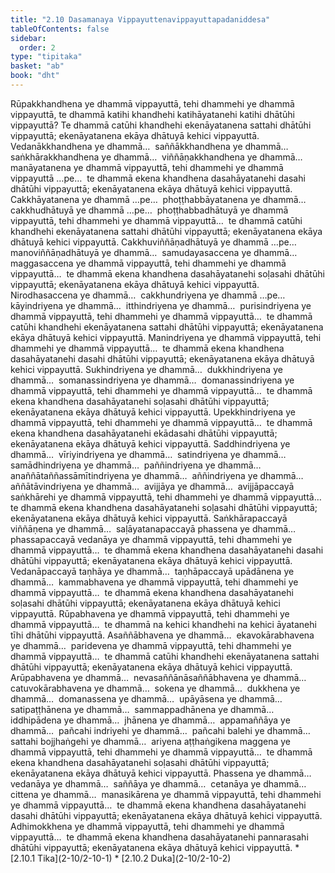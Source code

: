 ```yaml
---
title: "2.10 Dasamanaya Vippayuttenavippayuttapadaniddesa"
tableOfContents: false
sidebar:
  order: 2
type: "tipitaka"
basket: "ab"
book: "dht"
---
```



<DynamicBreadcrumb />

<Division number="353" book="dht">

<Paragraph number="443" book="dht">
Rūpakkhandhena ye dhammā vippayuttā, tehi dhammehi ye dhammā vippayuttā, te dhammā katihi khandhehi katihāyatanehi katihi dhātūhi vippayuttā? Te dhammā catūhi khandhehi ekenāyatanena sattahi dhātūhi vippayuttā; ekenāyatanena ekāya dhātuyā kehici vippayuttā.


</Paragraph>

</Division>
<Division number="354" book="dht">

<Paragraph number="444" book="dht">
Vedanākkhandhena ye dhammā…  saññākkhandhena ye dhammā…  saṅkhārakkhandhena ye dhammā…  viññāṇakkhandhena ye dhammā…  manāyatanena ye dhammā vippayuttā, tehi dhammehi ye dhammā vippayuttā …pe…  te dhammā ekena khandhena dasahāyatanehi dasahi dhātūhi vippayuttā; ekenāyatanena ekāya dhātuyā kehici vippayuttā.


</Paragraph>

</Division>
<Division number="355" book="dht">

<Paragraph number="445" book="dht">
Cakkhāyatanena ye dhammā …pe…  phoṭṭhabbāyatanena ye dhammā…  cakkhudhātuyā ye dhammā …pe…  phoṭṭhabbadhātuyā ye dhammā vippayuttā, tehi dhammehi ye dhammā vippayuttā…  te dhammā catūhi khandhehi ekenāyatanena sattahi dhātūhi vippayuttā; ekenāyatanena ekāya dhātuyā kehici vippayuttā.


</Paragraph>

</Division>
<Division number="356" book="dht">

<Paragraph number="446" book="dht">
Cakkhuviññāṇadhātuyā ye dhammā …pe…  manoviññāṇadhātuyā ye dhammā…  samudayasaccena ye dhammā…  maggasaccena ye dhammā vippayuttā, tehi dhammehi ye dhammā vippayuttā…  te dhammā ekena khandhena dasahāyatanehi soḷasahi dhātūhi vippayuttā; ekenāyatanena ekāya dhātuyā kehici vippayuttā.


</Paragraph>

</Division>
<Division number="357" book="dht">

<Paragraph number="447" book="dht">
Nirodhasaccena ye dhammā…  cakkhundriyena ye dhammā …pe…  kāyindriyena ye dhammā…  itthindriyena ye dhammā…  purisindriyena ye dhammā vippayuttā, tehi dhammehi ye dhammā vippayuttā…  te dhammā catūhi khandhehi ekenāyatanena sattahi dhātūhi vippayuttā; ekenāyatanena ekāya dhātuyā kehici vippayuttā.


</Paragraph>

</Division>
<Division number="358" book="dht">

<Paragraph number="448" book="dht">
Manindriyena ye dhammā vippayuttā, tehi dhammehi ye dhammā vippayuttā…  te dhammā ekena khandhena dasahāyatanehi dasahi dhātūhi vippayuttā; ekenāyatanena ekāya dhātuyā kehici vippayuttā.


</Paragraph>

</Division>
<Division number="359" book="dht">

<Paragraph number="449" book="dht">
Sukhindriyena ye dhammā…  dukkhindriyena ye dhammā…  somanassindriyena ye dhammā…  domanassindriyena ye dhammā vippayuttā, tehi dhammehi ye dhammā vippayuttā…  te dhammā ekena khandhena dasahāyatanehi soḷasahi dhātūhi vippayuttā; ekenāyatanena ekāya dhātuyā kehici vippayuttā.


</Paragraph>

</Division>
<Division number="360" book="dht">

<Paragraph number="450" book="dht">
Upekkhindriyena ye dhammā vippayuttā, tehi dhammehi ye dhammā vippayuttā…  te dhammā ekena khandhena dasahāyatanehi ekādasahi dhātūhi vippayuttā; ekenāyatanena ekāya dhātuyā kehici vippayuttā.


</Paragraph>

</Division>
<Division number="361" book="dht">

<Paragraph number="451" book="dht">
Saddhindriyena ye dhammā…  vīriyindriyena ye dhammā…  satindriyena ye dhammā…  samādhindriyena ye dhammā…  paññindriyena ye dhammā…  anaññātaññassāmītindriyena ye dhammā…  aññindriyena ye dhammā…  aññātāvindriyena ye dhammā…  avijjāya ye dhammā…  avijjāpaccayā saṅkhārehi ye dhammā vippayuttā, tehi dhammehi ye dhammā vippayuttā…  te dhammā ekena khandhena dasahāyatanehi soḷasahi dhātūhi vippayuttā; ekenāyatanena ekāya dhātuyā kehici vippayuttā.


</Paragraph>

</Division>
<Division number="362" book="dht">

<Paragraph number="452" book="dht">
Saṅkhārapaccayā viññāṇena ye dhammā…  saḷāyatanapaccayā phassena ye dhammā…  phassapaccayā vedanāya ye dhammā vippayuttā, tehi dhammehi ye dhammā vippayuttā…  te dhammā ekena khandhena dasahāyatanehi dasahi dhātūhi vippayuttā; ekenāyatanena ekāya dhātuyā kehici vippayuttā.


</Paragraph>

</Division>
<Division number="363" book="dht">

<Paragraph number="453" book="dht">
Vedanāpaccayā taṇhāya ye dhammā…  taṇhāpaccayā upādānena ye dhammā…  kammabhavena ye dhammā vippayuttā, tehi dhammehi ye dhammā vippayuttā…  te dhammā ekena khandhena dasahāyatanehi soḷasahi dhātūhi vippayuttā; ekenāyatanena ekāya dhātuyā kehici vippayuttā.


</Paragraph>

</Division>
<Division number="364" book="dht">

<Paragraph number="454" book="dht">
Rūpabhavena ye dhammā vippayuttā, tehi dhammehi ye dhammā vippayuttā…  te dhammā na kehici khandhehi na kehici āyatanehi tīhi dhātūhi vippayuttā.


</Paragraph>

</Division>
<Division number="365" book="dht">

<Paragraph number="455" book="dht">
Asaññābhavena ye dhammā…  ekavokārabhavena ye dhammā…  paridevena ye dhammā vippayuttā, tehi dhammehi ye dhammā vippayuttā…  te dhammā catūhi khandhehi ekenāyatanena sattahi dhātūhi vippayuttā; ekenāyatanena ekāya dhātuyā kehici vippayuttā.


</Paragraph>

</Division>
<Division number="366" book="dht">

<Paragraph number="456" book="dht">
Arūpabhavena ye dhammā…  nevasaññānāsaññābhavena ye dhammā…  catuvokārabhavena ye dhammā…  sokena ye dhammā…  dukkhena ye dhammā…  domanassena ye dhammā…  upāyāsena ye dhammā…  satipaṭṭhānena ye dhammā…  sammappadhānena ye dhammā…  iddhipādena ye dhammā…  jhānena ye dhammā…  appamaññāya ye dhammā…  pañcahi indriyehi ye dhammā…  pañcahi balehi ye dhammā…  sattahi bojjhaṅgehi ye dhammā…  ariyena aṭṭhaṅgikena maggena ye dhammā vippayuttā, tehi dhammehi ye dhammā vippayuttā…  te dhammā ekena khandhena dasahāyatanehi soḷasahi dhātūhi vippayuttā; ekenāyatanena ekāya dhātuyā kehici vippayuttā.


</Paragraph>

</Division>
<Division number="367" book="dht">

<Paragraph number="457" book="dht">
Phassena ye dhammā…  vedanāya ye dhammā…  saññāya ye dhammā…  cetanāya ye dhammā…  cittena ye dhammā…  manasikārena ye dhammā vippayuttā, tehi dhammehi ye dhammā vippayuttā…  te dhammā ekena khandhena dasahāyatanehi dasahi dhātūhi vippayuttā; ekenāyatanena ekāya dhātuyā kehici vippayuttā.


</Paragraph>

</Division>
<Division number="368" book="dht">

<Paragraph number="458" book="dht">
Adhimokkhena ye dhammā vippayuttā, tehi dhammehi ye dhammā vippayuttā…  te dhammā ekena khandhena dasahāyatanehi pannarasahi dhātūhi vippayuttā; ekenāyatanena ekāya dhātuyā kehici vippayuttā.

</Paragraph>
</Division>

<TableOfContents book="dht" section="2.10">
* [2.10.1 Tika](2-10/2-10-1)
* [2.10.2 Duka](2-10/2-10-2)
</TableOfContents>